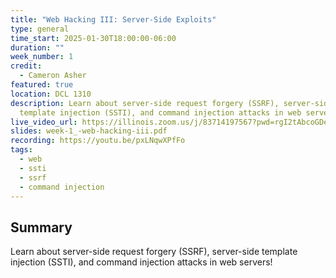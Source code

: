 ```yaml
---
title: "Web Hacking III: Server-Side Exploits"
type: general
time_start: 2025-01-30T18:00:00-06:00
duration: ""
week_number: 1
credit:
  - Cameron Asher
featured: true
location: DCL 1310
description: Learn about server-side request forgery (SSRF), server-side
  template injection (SSTI), and command injection attacks in web servers!
live_video_url: https://illinois.zoom.us/j/83714197567?pwd=rgI2tAbcoGDeGoGduojRD3C0xZQS7e.1
slides: week-1_-web-hacking-iii.pdf
recording: https://youtu.be/pxLNqwXPfFo
tags:
  - web
  - ssti
  - ssrf
  - command injection
---
```

## Summary
Learn about server-side request forgery (SSRF), server-side template injection (SSTI), and command injection attacks in web servers!

